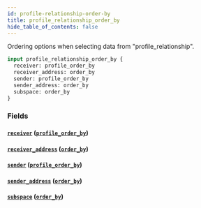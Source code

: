 ```yaml
---
id: profile-relationship-order-by
title: profile_relationship_order_by
hide_table_of_contents: false
---
```



Ordering options when selecting data from "profile_relationship".

```graphql
input profile_relationship_order_by {
  receiver: profile_order_by
  receiver_address: order_by
  sender: profile_order_by
  sender_address: order_by
  subspace: order_by
}
```


### Fields

#### [`receiver`](#) ([`profile_order_by`](../inputs/profile-order-by))




#### [`receiver_address`](#) ([`order_by`](../enums/order-by))




#### [`sender`](#) ([`profile_order_by`](../inputs/profile-order-by))




#### [`sender_address`](#) ([`order_by`](../enums/order-by))




#### [`subspace`](#) ([`order_by`](../enums/order-by))






